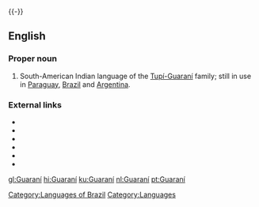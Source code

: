 {{interwiktionary|code=gn}}
{{see|guaraní}}
{{-}}
==English==
{{wikipedia}}

===Proper noun===
{{en-proper noun}}

# South-American Indian language of the [[w:Tupi-Guarani|Tupí-Guaraní]] family; still in use in [[Paraguay]], [[Brazil]] and [[Argentina]].

===External links===
* {{ethnologue|lang=Paraguayan Guaraní|code=gug}}
* {{ethnologue|lang=Aché|code=guq}}
* {{ethnologue|lang=Chiripá|code=nhd}}
* {{ethnologue|lang=Mbyá Guaraní|code=gun}}
* {{ethnologue|lang=Eastern Bolivian Guaraní|code=gui}}
* {{ethnologue|lang=Western Bolivian Guaraní|code=gnw}}

[[Category:Languages of Brazil]]
[[Category:Languages]]

[[gl:Guaraní]]
[[hi:Guaraní]]
[[ku:Guaraní]]
[[nl:Guaraní]]
[[pt:Guaraní]]